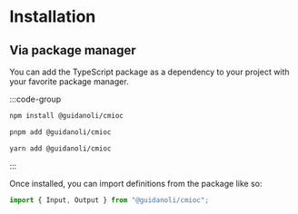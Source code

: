 # Installation

## Via package manager

You can add the TypeScript package as a dependency to your project with your favorite package manager.

:::code-group

```bash [npm]
npm install @guidanoli/cmioc
```

```bash [pnpm]
pnpm add @guidanoli/cmioc
```

```bash [yarn]
yarn add @guidanoli/cmioc
```

:::

Once installed, you can import definitions from the package like so:

```ts
import { Input, Output } from "@guidanoli/cmioc";
```

